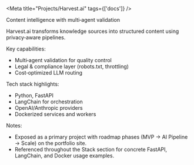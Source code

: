 
<Meta title="Projects/Harvest.ai" tags={['docs']} />

<Title>Harvest.ai</Title>

<Subtitle>Content intelligence with multi‑agent validation</Subtitle>

<Description>
Harvest.ai transforms knowledge sources into structured content using privacy‑aware pipelines.

Key capabilities:

- Multi‑agent validation for quality control
- Legal & compliance layer (robots.txt, throttling)
- Cost‑optimized LLM routing

Tech stack highlights:

- Python, FastAPI
- LangChain for orchestration
- OpenAI/Anthropic providers
- Dockerized services and workers

Notes:

- Exposed as a primary project with roadmap phases (MVP → AI Pipeline → Scale) on the portfolio site.
- Referenced throughout the Stack section for concrete FastAPI, LangChain, and Docker usage examples.
</Description>

